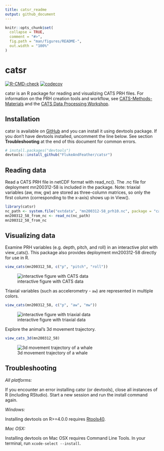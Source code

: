 ```yaml
---
title: catsr_readme
output: github_document
---
```


<!-- README.md is generated from README.Rmd. Please edit that file -->

```r
knitr::opts_chunk$set(
  collapse = TRUE,
  comment = "#>",
  fig.path = "man/figures/README-",
  out.width = "100%"
)
```

# catsr

<!-- badges: start -->
[![R-CMD-check](https://github.com/FlukeAndFeather/catsr/workflows/R-CMD-check/badge.svg)](https://github.com/FlukeAndFeather/catsr/actions)
[![codecov](https://codecov.io/gh/FlukeAndFeather/catsr/branch/master/graph/badge.svg?token=006B4PEFI0)](https://codecov.io/gh/FlukeAndFeather/catsr)
<!-- badges: end -->

catsr is an R package for reading and visualizing CATS PRH files. For information on the PRH creation tools and workflow, see [CATS-Methods-Materials](https://github.com/wgough/CATS-Methods-Materials) and the [CATS Data Processing Workshop](https://catsworkshop.sites.stanford.edu/).

## Installation

catsr is available on [GitHub](https://github.com/) and you can install it using devtools package. If you don't have devtools installed, uncomment the line below. See section **Troubleshooting** at the end of this document for common errors.

``` r
# install.packages("devtools")
devtools::install_github("FlukeAndFeather/catsr")
```



## Reading data

Read a CATS PRH file in netCDF format with read_nc(). The .nc file for deployment mn200312-58 is included in the package. Note: triaxial variables (aw, mw, gw) are stored as three-column matrices, so only the first column (corresponding to the x-axis) shows up in View(). 

```r
library(catsr)
nc_path <- system.file("extdata", "mn200312-58_prh10.nc", package = "catsr")
mn200312_58_from_nc <- read_nc(nc_path)
mn200312_58_from_nc
```

## Visualizing data

Examine PRH variables (e.g. depth, pitch, and roll) in an interactive plot with view_cats(). This package also provides deployment mn200312-58 directly for use in R.  

```r
view_cats(mn200312_58, c("p", "pitch", "roll"))
```
![interactive figure with CATS data](man/figures/README-plot-1.gif)

Triaxial variables (such as accelerometry - `aw`) are represented in multiple colors.

```r
view_cats(mn200312_58, c("p", "aw", "mw"))
```
![interactive figure with triaxial data](man/figures/README-plot_triax-1.gif)

Explore the animal's 3d movement trajectory.

```r
view_cats_3d(mn200312_58)
```
![3d movement trajectory of a whale](man/figures/README-plot_3d-1.gif)

## Troubleshooting

*All platforms:*

If you encounter an error installing catsr (or devtools), close all instances of R (including RStudio). Start a new session and run the install command again.

*Windows:*

Installing devtools on R>=4.0.0 requires [Rtools40](https://cran.r-project.org/bin/windows/Rtools/). 

*Mac OSX:*

Installing devtools on Mac OSX requires Command Line Tools. In your terminal, run `xcode-select --install`.
